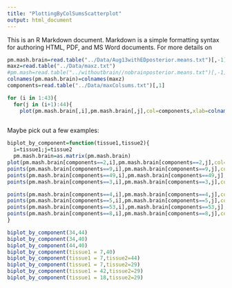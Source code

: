 ```yaml
---
title: "PlottingByColSumsScatterplot"
output: html_document
---
```


This is an R Markdown document. Markdown is a simple formatting syntax for authoring HTML, PDF, and MS Word documents. For more details on 

```r
pm.mash.brain=read.table("../Data/Aug13withEDposterior.means.txt")[,-1]
maxz=read.table("../Data/maxz.txt")
#pm.mash=read.table("../withoutbrain//nobrainposterior.means.txt")[,-1]
colnames(pm.mash.brain)=colnames(maxz)
components=read.table("../Data/maxColsums.txt")[,1]
```

```r

for (i in 1:43){
  for(j in (i+1):44){
    plot(pm.mash.brain[,i],pm.mash.brain[,j],col=components,xlab=colnames(pm.mash.beta.brain)[i],ylab=colnames(pm.mash.beta.brain)[j])}}
  
```

Maybe pick out a few examples:
```r
biplot_by_component=function(tissue1,tissue2){
  i=tissue1;j=tissue2
  pm.mash.brain=as.matrix(pm.mash.brain)
plot(pm.mash.brain[components==2,i],pm.mash.brain[components==2,j],col="yellow",xlab=colnames(pm.mash.brain)[i],ylab=colnames(pm.mash.brain)[j])
points(pm.mash.brain[components==9,i],pm.mash.brain[components==9,j],col="blue")
points(pm.mash.brain[components==49,i],pm.mash.brain[components==49,j],col="black")
points(pm.mash.brain[components==3,i],pm.mash.brain[components==3,j],col="green")

points(pm.mash.brain[components==4,i],pm.mash.brain[components==4,j],col="red")
points(pm.mash.brain[components==5,i],pm.mash.brain[components==5,j],col="pink")
points(pm.mash.brain[components==53,i],pm.mash.brain[components==53,j],col="violet")
points(pm.mash.brain[components==8,i],pm.mash.brain[components==8,j],col="orange")
}

biplot_by_component(34,44)
biplot_by_component(34,40)
biplot_by_component(44,40)
biplot_by_component(tissue1 = 7,40)
biplot_by_component(tissue1 = 7,tissue2=44)
biplot_by_component(tissue1 = 7,tissue2=29)
biplot_by_component(tissue1 = 42,tissue2=29)
biplot_by_component(tissue1 = 18,tissue2=29)

```








